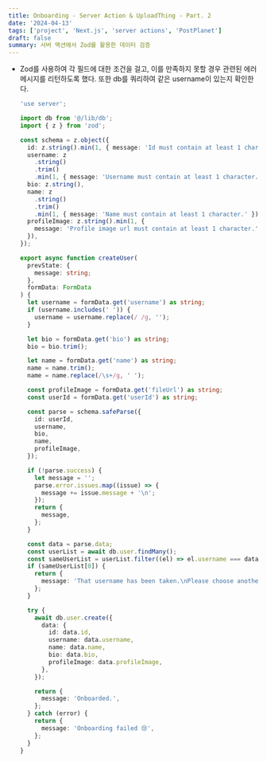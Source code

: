 ```yaml
---
title: Onboarding - Server Action & UploadThing - Part. 2
date: '2024-04-13'
tags: ['project', 'Next.js', 'server actions', 'PostPlanet']
draft: false
summary: 서버 액션에서 Zod를 활용한 데이터 검증
---
```


- Zod를 사용하여 각 필드에 대한 조건을 걸고, 이를 만족하지 못할 경우 관련된 에러 메시지를 리턴하도록 했다. 또한 db를 쿼리하여 같은 username이 있는지 확인한다.

    ```ts:actions/user.actions.ts
    'use server';
    
    import db from '@/lib/db';
    import { z } from 'zod';
    
    const schema = z.object({
      id: z.string().min(1, { message: 'Id must contain at least 1 character.' }),
      username: z
        .string()
        .trim()
        .min(1, { message: 'Username must contain at least 1 character.' }),
      bio: z.string(),
      name: z
        .string()
        .trim()
        .min(1, { message: 'Name must contain at least 1 character.' }),
      profileImage: z.string().min(1, {
        message: 'Profile image url must contain at least 1 character.',
      }),
    });
    
    export async function createUser(
      prevState: {
        message: string;
      },
      formData: FormData
    ) {
      let username = formData.get('username') as string;
      if (username.includes(' ')) {
        username = username.replace(/ /g, '');
      }
    
      let bio = formData.get('bio') as string;
      bio = bio.trim();
    
      let name = formData.get('name') as string;
      name = name.trim();
      name = name.replace(/\s+/g, ' ');
    
      const profileImage = formData.get('fileUrl') as string;
      const userId = formData.get('userId') as string;
    
      const parse = schema.safeParse({
        id: userId,
        username,
        bio,
        name,
        profileImage,
      });
    
      if (!parse.success) {
        let message = '';
        parse.error.issues.map((issue) => {
          message += issue.message + '\n';
        });
        return {
          message,
        };
      }
    
      const data = parse.data;
      const userList = await db.user.findMany();
      const sameUserList = userList.filter((el) => el.username === data.username);
      if (sameUserList[0]) {
        return {
          message: 'That username has been taken.\nPlease choose another.',
        };
      }
    
      try {
        await db.user.create({
          data: {
            id: data.id,
            username: data.username,
            name: data.name,
            bio: data.bio,
            profileImage: data.profileImage,
          },
        });
    
        return {
          message: 'Onboarded.',
        };
      } catch (error) {
        return {
          message: 'Onboarding failed 😢',
        };
      }
    }
    ```